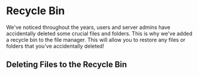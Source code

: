 # Recycle Bin

We've noticed throughout the years, users and server admins have accidentally deleted some crucial files and folders. This is why we've added a recycle bin to the file manager. This will allow you to restore any files or folders that you've accidentally deleted!

## Deleting Files to the Recycle Bin
